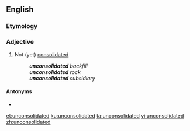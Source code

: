 ==English==

===Etymology===
{{prefix|en|un|consolidated}}

===Adjective===
{{en-adj}}

# Not (yet) [[consolidated]]
#: '''''unconsolidated''' backfill''
#: '''''unconsolidated''' rock''
#: '''''unconsolidated''' subsidiary''

====Antonyms====
* {{l|en|consolidated}}

[[et:unconsolidated]]
[[ku:unconsolidated]]
[[ta:unconsolidated]]
[[vi:unconsolidated]]
[[zh:unconsolidated]]